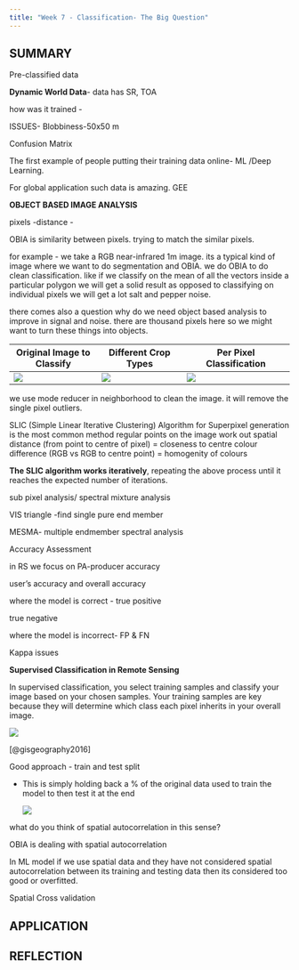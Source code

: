 ```yaml
---
title: "Week 7 - Classification- The Big Question"
---
```


## SUMMARY

Pre-classified data

**Dynamic World Data**- data has SR, TOA

how was it trained -

ISSUES- Blobbiness-50x50 m

Confusion Matrix

The first example of people putting their training data online- ML /Deep Learning.

For global application such data is amazing. GEE

**OBJECT BASED IMAGE ANALYSIS**

pixels -distance -

OBIA is similarity between pixels. trying to match the similar pixels.

for example - we take a RGB near-infrared 1m image. its a typical kind of image where we want to do segmentation and OBIA. we do OBIA to do clean classification. like if we classify on the mean of all the vectors inside a particular polygon we will get a solid result as opposed to classifying on individual pixels we will get a lot salt and pepper noise.

there comes also a question why do we need object based analysis to improve in signal and noise. there are thousand pixels here so we might want to turn these things into objects.

| Original Image to Classify        | Different Crop Types            | Per Pixel Classification                 |
|-----------------------------------|---------------------------------|------------------------------------------|
| ![](images/image-to-classify.png) | ![](images/diff-crops-type.png) | ![](images/per-pixel-classification.png) |

we use mode reducer in neighborhood to clean the image. it will remove the single pixel outliers.

SLIC (Simple Linear Iterative Clustering) Algorithm for Superpixel generation is the most common method regular points on the image work out spatial distance (from point to centre of pixel) = closeness to centre colour difference (RGB vs RGB to centre point) = homogenity of colours

**The SLIC algorithm works iteratively**, repeating the above process until it reaches the expected number of iterations.

sub pixel analysis/ spectral mixture analysis

VIS triangle -find single pure end member

MESMA- multiple endmember spectral analysis

Accuracy Assessment

in RS we focus on PA-producer accuracy

user's accuracy and overall accuracy

where the model is correct - true positive

true negative

where the model is incorrect- FP & FN

Kappa issues

**Supervised Classification in Remote Sensing**

In supervised classification, you select training samples and classify your image based on your chosen samples. Your training samples are key because they will determine which class each pixel inherits in your overall image.

![](images/sup-classification.png)

[@gisgeography2016]

Good approach - train and test split

-   This is simply holding back a % of the original data used to train the model to then test it at the end

    ![](images/Screenshot%202024-03-05%20105251.png)

what do you think of spatial autocorrelation in this sense?

OBIA is dealing with spatial autocorrelation

In ML model if we use spatial data and they have not considered spatial autocorrelation between its training and testing data then its considered too good or overfitted.

Spatial Cross validation

## APPLICATION

## REFLECTION
